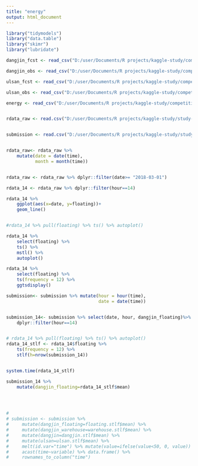 ---
title: "energy"
output: html_document
---

```{r setup, include=FALSE}
library("tidymodels")
library("data.table")
library("skimr")
library("lubridate")
```



```{r setup, include=FALSE}
dangjin_fcst <- read_csv("D:/user/Documents/R projects/kaggle-study/competition/dacon_solar_power/dangjin_fcst_data.csv")

dangjin_obs <- read_csv("D:/user/Documents/R projects/kaggle-study/competition/dacon_solar_power/dangjin_obs_data.csv")

ulsan_fcst <- read_csv("D:/user/Documents/R projects/kaggle-study/competition/dacon_solar_power/ulsan_fcst_data.csv")

ulsan_obs <- read_csv("D:/user/Documents/R projects/kaggle-study/competition/dacon_solar_power/ulsan_obs_data.csv")

energy <- read_csv("D:/user/Documents/R projects/kaggle-study/competition/dacon_solar_power/energy.csv")



```

```{r setup, include=FALSE}
rdata_raw <- read.csv("D:/user/Documents/R projects/kaggle-study/study-presentation/connie-mar-5/energy_dacon/data/rdata_raw.csv")


submission <- read.csv("D:/user/Documents/R projects/kaggle-study/study-presentation/connie-mar-5/energy_dacon/data/sample_submission.csv")


rdata_raw<- rdata_raw %>% 
    mutate(date = date(time),
           month = month(time))


rdata_raw <- rdata_raw %>% dplyr::filter(date>= "2018-03-01")


```

```{r setup, include=FALSE}
rdata_14 <- rdata_raw %>% dplyr::filter(hour==14)

rdata_14 %>% 
    ggplot(aes(x=date, y=floating))+
    geom_line()


#rdata_14 %>% pull(floating) %>% ts() %>% autoplot()

```


```{r}
rdata_14 %>%
    select(floating) %>%
    ts() %>%
    mstl() %>%
    autoplot()


```



```{r}
rdata_14 %>%
    select(floating) %>%
    ts(frequency = 12) %>%
    ggtsdisplay()


```

```{r}

submission<- submission %>% mutate(hour = hour(time),
                                   date = date(time))


submission_14<- submission %>% select(date, hour, dangjin_floating)%>%
    dplyr::filter(hour==14)


# rdata_14 %>% pull(floating) %>% ts() %>% autoplot()
rdata_14_stlf <- rdata_14$floating %>% 
    ts(frequency = 12) %>%
    stlf(h=nrow(submission_14))


system.time(rdata_14_stlf)

submission_14 %>%
    mutate(dangjin_floating=rdata_14_stlf$mean)


    
```


```{r}

# 
# submission <- submission %>% 
#     mutate(dangjin_floating=floating.stlf$mean) %>% 
#     mutate(dangjin_warehouse=warehouse.stlf$mean) %>% 
#     mutate(dangjin=dangjin.stlf$mean) %>% 
#     mutate(ulsan=ulsan.stlf$mean) %>% 
#     melt(id.var="time") %>% mutate(value=ifelse(value<50, 0, value)) %>% 
#     acast(time~variable) %>% data.frame() %>% 
#     rownames_to_column("time")

```

















